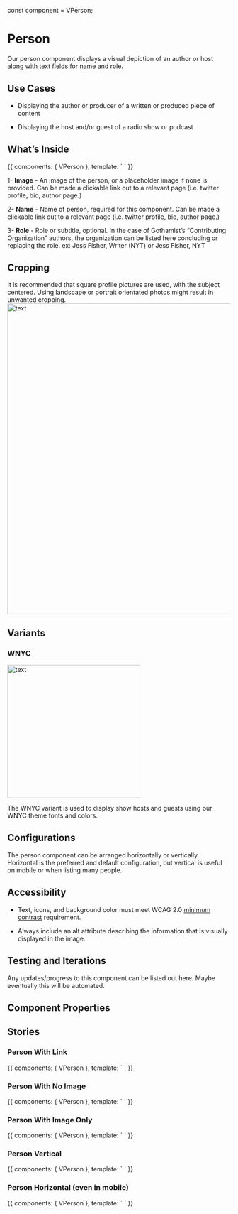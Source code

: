 const component = VPerson;

<Meta title="Components/Molecules/Person" component={component} />

# Person

Our person component displays a visual depiction of an author or host along with text fields for name and role.

## Use Cases

-   Displaying the author or producer of a written or produced piece of content
    
-   Displaying the host and/or guest of a radio show or podcast
    

## What’s Inside

<Canvas>
    <Story name="Person">
        {{
            components: { VPerson },
            template: `
<v-person
    image='http://placehold.it/200x200'
    name='Firstname Lastname'
    role='Host'
/>
`
        }}
    </Story>
</Canvas>

1- **Image** - An image of the person, or a placeholder image if none is provided. Can be made a clickable link out to a relevant page (i.e. twitter profile, bio, author page.)
    
2- **Name** - Name of person, required for this component. Can be made a clickable link out to a relevant page (i.e. twitter profile, bio, author page.)
    
3- **Role** - Role or subtitle, optional. In the case of Gothamist’s “Contributing Organization” authors, the organization can be listed here concluding or replacing the role. ex: Jess Fisher, Writer (NYT) or  Jess Fisher, NYT


## Cropping

It is recommended that square profile pictures are used, with the subject centered. Using landscape or portrait orientated photos might result in unwanted cropping.
<img alt="text" src="/images/Molecule-Person-Cropping.png" width="700" />


## Variants

### **WNYC**
<img alt="text" src="/images/Molecules-Person-WNYC.png" width="300" />

The WNYC variant is used to display show hosts and guests using our WNYC theme fonts and colors.

## Configurations
The person component can be arranged horizontally or vertically. Horizontal is the preferred and default configuration, but vertical is useful on mobile or when listing many people.

## Accessibility
- Text, icons, and background color must meet WCAG 2.0 [minimum contrast](https://www.w3.org/WAI/WCAG21/Understanding/contrast-minimum.html) requirement.

- Always include an alt attribute describing the information that is visually displayed in the image.


## Testing and Iterations
Any updates/progress to this component can be listed out here. Maybe eventually this will be automated.

## Component Properties

<ArgsTable of={component} />

## Stories


### Person With Link

<Canvas>
    <Story name="Person with Link">
        {{
            components: { VPerson },
            template: `
<v-person
    image='http://placehold.it/200x200'
    name='Firstname Lastname'
    nameLink='http://example.com'
    role='Host'
/>
`
        }}
    </Story>
</Canvas>

### Person With No Image

<Canvas>
    <Story name="Person With No Image">
        {{
            components: { VPerson },
            template: `
<v-person
    name="Firstname Lastname"
    nameLink='http://example.com'
    role="Host"
/>
`
        }}
    </Story>
</Canvas>

### Person With Image Only


<Canvas>
    <Story name="Person With Image Only">
        {{
            components: { VPerson },
            template: `
<v-person
    image='http://placehold.it/200x200'
    alt='Firstname Lastname'
    nameLink='http://example.com'
/>
`
        }}
    </Story>
</Canvas>

### Person Vertical

<Canvas>
    <Story name="Person Vertical">
        {{
            components: { VPerson },
            template: `
<v-person
    class="mod-vertical-desktop"
    image='http://placehold.it/200x200'
    name='Firstname Lastname'
    nameLink='http://example.com'
    role='Host'
/>
`
        }}
    </Story>
</Canvas>

### Person Horizontal (even in mobile)

<Canvas>
    <Story name="Person Horizontal">
        {{
            components: { VPerson },
            template: `
<v-person
    class="mod-horizontal-mobile"
    image='http://placehold.it/200x200'
    name='Firstname Lastname'
    nameLink='http://example.com'
    role='Host'
/>
`
        }}
    </Story>
</Canvas>
